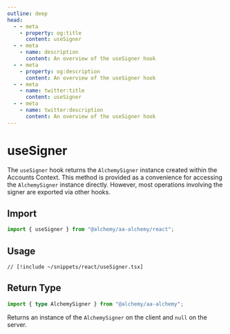 ```yaml
---
outline: deep
head:
  - - meta
    - property: og:title
      content: useSigner
  - - meta
    - name: description
      content: An overview of the useSigner hook
  - - meta
    - property: og:description
      content: An overview of the useSigner hook
  - - meta
    - name: twitter:title
      content: useSigner
  - - meta
    - name: twitter:description
      content: An overview of the useSigner hook
---
```


# useSigner

The `useSigner` hook returns the `AlchemySigner` instance created within the Accounts Context. This method is provided as a convenience for accessing the `AlchemySigner` instance directly. However, most operations involving the signer are exported via other hooks.

## Import

```ts
import { useSigner } from "@alchemy/aa-alchemy/react";
```

## Usage

```tsx [useSigner.tsx]
// [!include ~/snippets/react/useSigner.tsx]
```

## Return Type

```ts
import { type AlchemySigner } from "@alchemy/aa-alchemy";
```

Returns an instance of the `AlchemySigner` on the client and `null` on the server.
